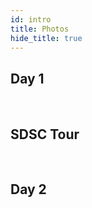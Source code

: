 ---
id: intro
title: Photos
hide_title: true
---









<div class="centered-container">
<div class="workshop-container">
    <div class="workshop-section">
        <h2 class="section-title">Day 1</h2>
        <PhotoGallery images={[
  require('/img/gallery/Day_1/Day_1_Opening.jpeg').default,
  require('/img/gallery/Day_1/Keynote_1_1.jpg').default,
  require('/img/gallery/Day_1/Keynote_1_2.jpg').default,
  require('/img/gallery/Day_1/Keynote_1_3.jpg').default,
  require('/img/gallery/Day_1/Keynote_1_4.jpg').default,
  require('/img/gallery/Day_1/Keynote_1_5.jpg').default,
  require('/img/gallery/Day_1/Keynote_1_6.jpg').default,
  require('/img/gallery/Day_1/Invited_1_1.jpg').default,
  require('/img/gallery/Day_1/Invited_1_2.jpg').default,
  require('/img/gallery/Day_1/Invited_1_3.jpg').default,
  require('/img/gallery/Day_1/Invited_1_4.jpg').default,
  require('/img/gallery/Day_1/Invited_2.jpeg').default,
  require('/img/gallery/Day_1/Invited_3.jpg').default,
  require('/img/gallery/Day_1/Invited_3_2.jpeg').default,
  require('/img/gallery/Day_1/Demo_1.jpg').default,
  require('/img/gallery/Day_1/Demo_2.jpg').default,
]} />
    </div>
    <br />
    <div class="workshop-section">
        <h2 class="section-title">SDSC Tour</h2>
        <PhotoGallery images={[
        require('/img/gallery/SDSC_Tour/Machine_Photo.jpg').default,
        require('/img/gallery/SDSC_Tour/Small_Group_Photo.jpg').default,
        require('/img/gallery/SDSC_Tour/Big_Group_Photo.jpg').default,
        require('/img/gallery/SDSC_Tour/Second_Big_Group_Photo.jpg').default
        ]} />
    </div>
    <br />
    <div class="workshop-section">
        <h2 class="section-title">Day 2</h2>
        <PhotoGallery images={[
        require('/img/gallery/Day_2/Keynote_1.jpeg').default,
        require('/img/gallery/Day_2/Invited_4_1.jpeg').default,
        require('/img/gallery/Day_2/Research_Paper_3.jpg').default,
        require('/img/gallery/Day_2/Gen_1.jpg').default,
        require('/img/gallery/Day_2/Gen_2.jpg').default,
        require('/img/gallery/Day_2/Gen_3.jpg').default,
        require('/img/gallery/Day_2/Gen_4.jpg').default,
        require('/img/gallery/Day_2/Anirudh_Poster.jpg').default,
        require('/img/gallery/Day_2/Day_2_Final.jpg').default,
]} />
    </div>
</div>
</div>